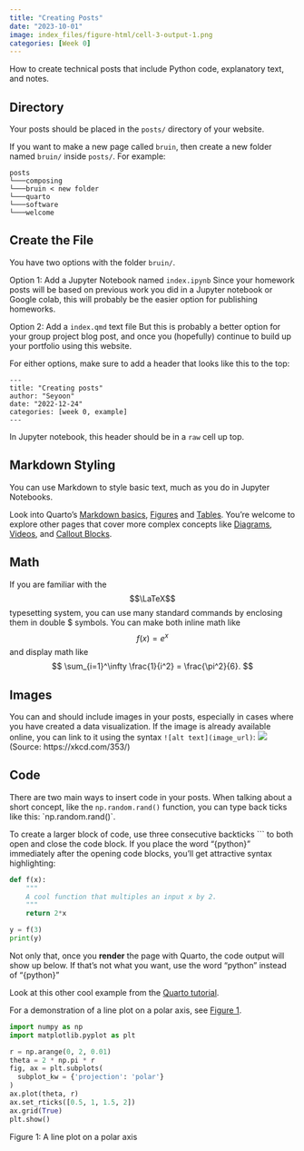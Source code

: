 ```yaml
---
title: "Creating Posts"
date: "2023-10-01"
image: index_files/figure-html/cell-3-output-1.png
categories: [Week 0]
---
```


How to create technical posts that include Python code, explanatory text, and notes.

## Directory
Your posts should be placed in the `posts/` directory of your website.

If you want to make a new page called `bruin`, then create a new folder named `bruin/` inside `posts/`. For example:

    posts
    └───composing 
    └───bruin < new folder
    └───quarto
    └───software
    └───welcome

## Create the File
You have two options with the folder `bruin/`.

Option 1: Add a Jupyter Notebook named `index.ipynb`
Since your homework posts will be based on previous work you did in a Jupyter notebook or Google colab, this will probably be the easier option for publishing homeworks.

Option 2: Add a `index.qmd` text file
But this is probably a better option for your group project blog post, and once you (hopefully) continue to build up your portfolio using this website.

For either options, make sure to add a header that looks like this to the top:

    ---
    title: "Creating posts"
    author: "Seyoon"
    date: "2022-12-24"
    categories: [week 0, example]
    ---

In Jupyter notebook, this header should be in a `raw` cell up top.

## Markdown Styling
You can use Markdown to style basic text, much as you do in Jupyter Notebooks.

Look into Quarto’s [Markdown basics](https://quarto.org/docs/authoring/markdown-basics.html), [Figures](https://quarto.org/docs/authoring/figures.html) and [Tables](https://quarto.org/docs/authoring/tables.html). You’re welcome to explore other pages that cover more complex concepts like [Diagrams](https://quarto.org/docs/authoring/diagrams.html), [Videos](https://quarto.org/docs/authoring/videos.html), and [Callout Blocks](https://quarto.org/docs/authoring/callouts.html).

## Math

If you are familiar with the $$\LaTeX$$ typesetting system, 
you can use many standard commands by enclosing them in double $ symbols. You can make both inline math like
$$
f(x) = e^x
$$
and display math like
$$
\sum_{i=1}^\infty \frac{1}{i^2} = \frac{\pi^2}{6}.
$$

## Images
You can and should include images in your posts, especially in cases where you have created a data visualization. If the image is already available online, you can link to it using the syntax `![alt text](image_url)`:
![](https://imgs.xkcd.com/comics/python.png)
(Source: https://xkcd.com/353/)

## Code
There are two main ways to insert code in your posts. When talking about a short concept, like the `np.random.rand()` function, you can type back ticks like this: \`np.random.rand()\`.

To create a larger block of code, use three consecutive backticks ``` to both open and close the code block. If you place the word “{python}” immediately after the opening code blocks, you’ll get attractive syntax highlighting:

```python
def f(x):
    """
    A cool function that multiples an input x by 2. 
    """
    return 2*x

y = f(3)
print(y)
```
Not only that, once you __render__ the page with Quarto, the code output will show up below. If that’s not what you want, use the word “python” instead of “{python}”

Look at this other cool example from the [Quarto tutorial](https://quarto.org/docs/get-started/hello/jupyter.html).

For a demonstration of a line plot on a polar axis, see [Figure 1](https://pic16b.quarto.pub/pic-16b-w23/posts/composing/#fig-polar).

```python
import numpy as np
import matplotlib.pyplot as plt

r = np.arange(0, 2, 0.01)
theta = 2 * np.pi * r
fig, ax = plt.subplots(
  subplot_kw = {'projection': 'polar'} 
)
ax.plot(theta, r)
ax.set_rticks([0.5, 1, 1.5, 2])
ax.grid(True)
plt.show()
```

Figure 1: A line plot on a polar axis

